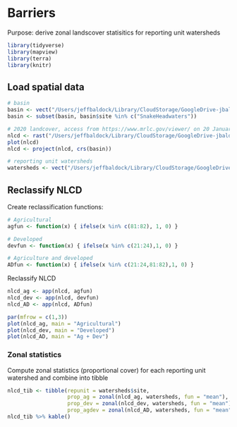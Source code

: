 # Barriers

Purpose: derive zonal landscover statisitics for reporting unit watersheds

```r
library(tidyverse)
library(mapview)
library(terra)
library(knitr)
```


## Load spatial data
```r
# basin
basin <- vect("/Users/jeffbaldock/Library/CloudStorage/GoogleDrive-jbaldock@uwyo.edu/Shared drives/wyo-coop-baldock/UWyoming/Snake River Cutthroat/Data/Spatial/Basin Delineation/BasinDelineation/MajorBasins_Watersheds.shp") 
basin <- subset(basin, basin$site %in% c("SnakeHeadwaters"))

# 2020 landcover, access from https://www.mrlc.gov/viewer/ on 20 January 2025
nlcd <- rast("/Users/jeffbaldock/Library/CloudStorage/GoogleDrive-jbaldock@uwyo.edu/Shared drives/wyo-coop-baldock/UWyoming/Snake River Cutthroat/Analyses/Snake River GSI Quarto/Landscape Covariates/Landcover/Annual_NLCD_LndCov_2020.tiff")
plot(nlcd)
nlcd <- project(nlcd, crs(basin))

# reporting unit watersheds
watersheds <- vect("/Users/jeffbaldock/Library/CloudStorage/GoogleDrive-jbaldock@uwyo.edu/Shared drives/wyo-coop-baldock/UWyoming/Snake River Cutthroat/Analyses/Snake River GSI Quarto/Landscape Covariates/Watershed Delineation/RepUnits_Watersheds.shp")
```


## Reclassify NLCD

Create reclassification functions:
```r
# Agricultural
agfun <- function(x) { ifelse(x %in% c(81:82), 1, 0) }

# Developed
devfun <- function(x) { ifelse(x %in% c(21:24),1, 0) }

# Agriculture and developed
ADfun <- function(x) { ifelse(x %in% c(21:24,81:82),1, 0) }
```

Reclassify NLCD
```r
nlcd_ag <- app(nlcd, agfun)
nlcd_dev <- app(nlcd, devfun)
nlcd_AD <- app(nlcd, ADfun)

par(mfrow = c(1,3))
plot(nlcd_ag, main = "Agricultural")
plot(nlcd_dev, main = "Developed")
plot(nlcd_AD, main = "Ag + Dev")
```

### Zonal statistics

Compute zonal statistics (proportional cover) for each reporting unit watershed and combine into tibble
```r
nlcd_tib <- tibble(repunit = watersheds$site,
                   prop_ag = zonal(nlcd_ag, watersheds, fun = "mean"),
                   prop_dev = zonal(nlcd_dev, watersheds, fun = "mean"),
                   prop_agdev = zonal(nlcd_AD, watersheds, fun = "mean"))
nlcd_tib %>% kable()
```




